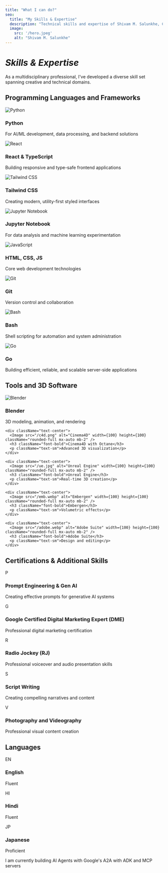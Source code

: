```yaml
---
title: "What I can do?"
seo:
  title: "My Skills & Expertise"
  description: "Technical skills and expertise of Shivam M. Salunkhe, CGI Artist and Developer."
  image:
    src: '/hero.jpeg'
    alt: "Shivam M. Salunkhe"
---
```



# *Skills & Expertise*

<div className="prose prose-slate dark:prose-invert mb-8">
  <p>As a multidisciplinary professional, I've developed a diverse skill set spanning creative and technical domains.</p>
</div>

## Programming Languages and Frameworks

<div className="grid grid-cols-1 md:grid-cols-3 gap-4 mb-8">
  <div className="bg-muted p-6 rounded-lg">
    <div className="flex items-center mb-3">
      <div className="w-10 h-10 flex items-center justify-center rounded-full mr-3 overflow-hidden">
        <Image src="/python.png" alt="Python" width={40} height={40} />
      </div>
      <h3 className="text-lg font-bold">Python</h3>
    </div>
    <p>For AI/ML development, data processing, and backend solutions</p>
  </div>
  
  <div className="bg-muted p-6 rounded-lg">
    <div className="flex items-center mb-3">
      <div className="w-10 h-10 flex items-center justify-center rounded-full mr-3 overflow-hidden">
        <Image src="/react.png" alt="React" width={40} height={40} />
      </div>
      <h3 className="text-lg font-bold">React & TypeScript</h3>
    </div>
    <p>Building responsive and type-safe frontend applications</p>
  </div>

  <div className="bg-muted p-6 rounded-lg">
    <div className="flex items-center mb-3">
      <div className="w-10 h-10 flex items-center justify-center rounded-full mr-3 overflow-hidden">
        <Image src="/tcss.png" alt="Tailwind CSS" width={40} height={40} />
      </div>
      <h3 className="text-lg font-bold">Tailwind CSS</h3>
    </div>
    <p>Creating modern, utility-first styled interfaces</p>
  </div>
  
  <div className="bg-muted p-6 rounded-lg">
    <div className="flex items-center mb-3">
      <div className="w-10 h-10 flex items-center justify-center rounded-full mr-3 overflow-hidden">
        <Image src="/jn.png" alt="Jupyter Notebook" width={40} height={40} />
      </div>
      <h3 className="text-lg font-bold">Jupyter Notebook</h3>
    </div>
    <p>For data analysis and machine learning experimentation</p>
  </div>
  
  <div className="bg-muted p-6 rounded-lg">
    <div className="flex items-center mb-3">
      <div className="w-10 h-10 flex items-center justify-center rounded-full mr-3 overflow-hidden">
        <Image src="/js.webp" alt="JavaScript" width={40} height={40} />
      </div>
      <h3 className="text-lg font-bold">HTML, CSS, JS</h3>
    </div>
    <p>Core web development technologies</p>
  </div>
  
  <div className="bg-muted p-6 rounded-lg">
    <div className="flex items-center mb-3">
      <div className="w-10 h-10 flex items-center justify-center rounded-full mr-3 overflow-hidden">
        <Image src="/git.jpg" alt="Git" width={40} height={40} />
      </div>
      <h3 className="text-lg font-bold">Git</h3>
    </div>
    <p>Version control and collaboration</p>
  </div>
  
  <div className="bg-muted p-6 rounded-lg">
    <div className="flex items-center mb-3">
      <div className="w-10 h-10 flex items-center justify-center rounded-full mr-3 overflow-hidden">
        <Image src="/bash.png" alt="Bash" width={40} height={40} />
      </div>
      <h3 className="text-lg font-bold">Bash</h3>
    </div>
    <p>Shell scripting for automation and system administration</p>
  </div>

  <div className="bg-muted p-6 rounded-lg">
    <div className="flex items-center mb-3">
      <div className="w-10 h-10 flex items-center justify-center rounded-full mr-3 overflow-hidden">
        <Image src="/go.jpg" alt="Go" width={40} height={40} />
      </div>
      <h3 className="text-lg font-bold">Go</h3>
    </div>
    <p>Building efficient, reliable, and scalable server-side applications</p>
  </div>
</div>

## Tools and 3D Software

<div className="bg-muted p-6 rounded-lg mb-8">
  <div className="grid grid-cols-2 md:grid-cols-5 gap-4">
    <div className="text-center">
      <Image src="/blender.png" alt="Blender" width={100} height={100} className="rounded-full mx-auto mb-2" />
      <h3 className="font-bold">Blender</h3>
      <p className="text-sm">3D modeling, animation, and rendering</p>
    </div>
    
    <div className="text-center">
      <Image src="/c4d.png" alt="Cinema4D" width={100} height={100} className="rounded-full mx-auto mb-2" />
      <h3 className="font-bold">Cinema4D with Octane</h3>
      <p className="text-sm">Advanced 3D visualization</p>
    </div>
    
    <div className="text-center">
      <Image src="/ue.jpg" alt="Unreal Engine" width={100} height={100} className="rounded-full mx-auto mb-2" />
      <h3 className="font-bold">Unreal Engine</h3>
      <p className="text-sm">Real-time 3D creation</p>
    </div>
    
    <div className="text-center">
      <Image src="/emb.webp" alt="Embergen" width={100} height={100} className="rounded-full mx-auto mb-2" />
      <h3 className="font-bold">Embergen</h3>
      <p className="text-sm">Volumetric effects</p>
    </div>
    
    <div className="text-center">
      <Image src="/adobe.webp" alt="Adobe Suite" width={100} height={100} className="rounded-full mx-auto mb-2" />
      <h3 className="font-bold">Adobe Suite</h3>
      <p className="text-sm">Design and editing</p>
    </div>
  </div>
</div>

## Certifications & Additional Skills

<div className="space-y-4 mb-8">
  <div className="flex items-center p-4 bg-muted rounded-lg">
    <div className="w-12 h-12 bg-main text-main rounded-full flex items-center justify-center mr-4 flex-shrink-0">
      <span className="text-xl font-bold">P</span>
    </div>
    <div>
      <h3 className="font-bold">Prompt Engineering & Gen AI</h3>
      <p>Creating effective prompts for generative AI systems</p>
    </div>
  </div>
  
  <div className="flex items-center p-4 bg-muted rounded-lg">
    <div className="w-12 h-12 bg-main text-main rounded-full flex items-center justify-center mr-4 flex-shrink-0">
      <span className="text-xl font-bold">G</span>
    </div>
    <div>
      <h3 className="font-bold">Google Certified Digital Marketing Expert (DME)</h3>
      <p>Professional digital marketing certification</p>
    </div>
  </div>
  
  <div className="flex items-center p-4 bg-muted rounded-lg">
    <div className="w-12 h-12 bg-main text-main rounded-full flex items-center justify-center mr-4 flex-shrink-0">
      <span className="text-xl font-bold">R</span>
    </div>
    <div>
      <h3 className="font-bold">Radio Jockey (RJ)</h3>
      <p>Professional voiceover and audio presentation skills</p>
    </div>
  </div>
  
  <div className="flex items-center p-4 bg-muted rounded-lg">
    <div className="w-12 h-12 bg-main text-main rounded-full flex items-center justify-center mr-4 flex-shrink-0">
      <span className="text-xl font-bold">S</span>
    </div>
    <div>
      <h3 className="font-bold">Script Writing</h3>
      <p>Creating compelling narratives and content</p>
    </div>
  </div>
  
  <div className="flex items-center p-4 bg-muted rounded-lg">
    <div className="w-12 h-12 bg-main text-main rounded-full flex items-center justify-center mr-4 flex-shrink-0">
      <span className="text-xl font-bold">V</span>
    </div>
    <div>
      <h3 className="font-bold">Photography and Videography</h3>
      <p>Professional visual content creation</p>
    </div>
  </div>
</div>

## Languages

<div className="grid grid-cols-1 md:grid-cols-3 gap-4 mb-8">
  <div className="p-4 bg-muted rounded-lg text-center">
    <div className="inline-block bg-main text-main p-2 rounded-full mb-2">
      <span className="text-lg font-bold">EN</span>
    </div>
    <h3 className="font-bold">English</h3>
    <p>Fluent</p>
  </div>
  
  <div className="p-4 bg-muted rounded-lg text-center">
    <div className="inline-block bg-main text-main p-2 rounded-full mb-2">
      <span className="text-lg font-bold">HI</span>
    </div>
    <h3 className="font-bold">Hindi</h3>
    <p>Fluent</p>
  </div>
  
  <div className="p-4 bg-muted rounded-lg text-center">
    <div className="inline-block bg-main text-main p-2 rounded-full mb-2">
      <span className="text-lg font-bold">JP</span>
    </div>
    <h3 className="font-bold">Japanese</h3>
    <p>Proficient</p>
  </div>
</div>

<div className="bg-main text-main p-6 rounded-lg text-center">
  <p className="text-2xl font-serif italic">I am currently building AI Agents with Google's A2A with ADK and MCP servers</p>
</div>